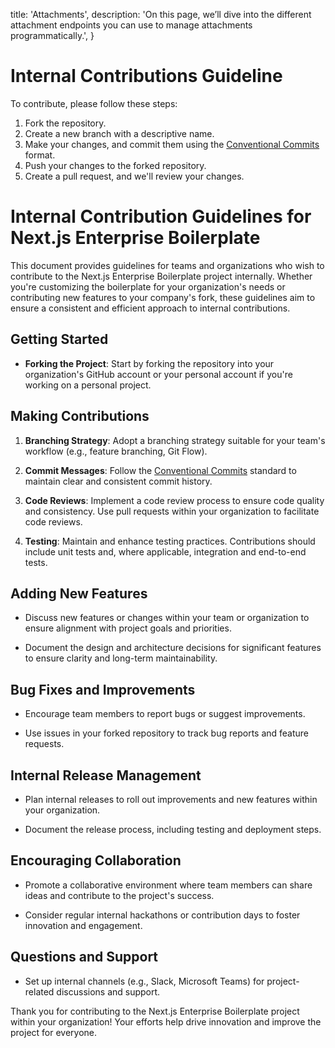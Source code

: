   title: 'Attachments',
  description:
    'On this page, we’ll dive into the different attachment endpoints you can use to manage attachments programmatically.',
}

# Internal Contributions Guideline

To contribute, please follow these steps:

1. Fork the repository.
2. Create a new branch with a descriptive name.
3. Make your changes, and commit them using the [Conventional Commits](https://www.conventionalcommits.org/) format.
4. Push your changes to the forked repository.
5. Create a pull request, and we'll review your changes.

# Internal Contribution Guidelines for Next.js Enterprise Boilerplate

This document provides guidelines for teams and organizations who wish to contribute to the Next.js Enterprise Boilerplate project internally. Whether you're customizing the boilerplate for your organization's needs or contributing new features to your company's fork, these guidelines aim to ensure a consistent and efficient approach to internal contributions.

## Getting Started

- **Forking the Project**: Start by forking the repository into your organization's GitHub account or your personal account if you're working on a personal project.

## Making Contributions

1. **Branching Strategy**: Adopt a branching strategy suitable for your team's workflow (e.g., feature branching, Git Flow).

2. **Commit Messages**: Follow the [Conventional Commits](https://www.conventionalcommits.org/) standard to maintain clear and consistent commit history.

3. **Code Reviews**: Implement a code review process to ensure code quality and consistency. Use pull requests within your organization to facilitate code reviews.

4. **Testing**: Maintain and enhance testing practices. Contributions should include unit tests and, where applicable, integration and end-to-end tests.

## Adding New Features

- Discuss new features or changes within your team or organization to ensure alignment with project goals and priorities.

- Document the design and architecture decisions for significant features to ensure clarity and long-term maintainability.

## Bug Fixes and Improvements

- Encourage team members to report bugs or suggest improvements.

- Use issues in your forked repository to track bug reports and feature requests.

## Internal Release Management

- Plan internal releases to roll out improvements and new features within your organization.

- Document the release process, including testing and deployment steps.

## Encouraging Collaboration

- Promote a collaborative environment where team members can share ideas and contribute to the project's success.

- Consider regular internal hackathons or contribution days to foster innovation and engagement.

## Questions and Support

- Set up internal channels (e.g., Slack, Microsoft Teams) for project-related discussions and support.

Thank you for contributing to the Next.js Enterprise Boilerplate project within your organization! Your efforts help drive innovation and improve the project for everyone.
